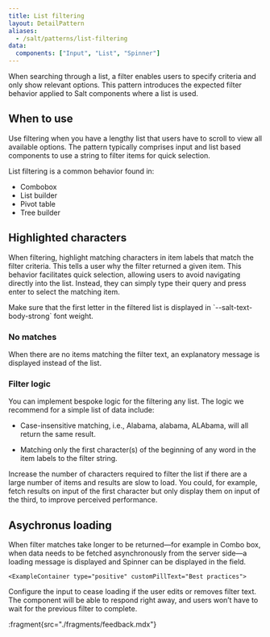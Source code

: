 ```yaml
---
title: List filtering
layout: DetailPattern
aliases:
  - /salt/patterns/list-filtering
data:
  components: ["Input", "List", "Spinner"]
---
```


When searching through a list, a filter enables users to specify criteria and only show relevant options. This pattern introduces the expected filter behavior applied to Salt components where a list is used.

  <Diagram
    src="/img/patterns/list-filtering/image.png"
    alt="A list filter."
    contentPosition="top"
    border
  />

## When to use

Use filtering when you have a lengthy list that users have to scroll to view all available options. The pattern typically comprises input and list based components to use a string to filter items for quick selection.

List filtering is a common behavior found in:
* Combobox
* List builder
* Pivot table
* Tree builder

## Highlighted characters

When filtering, highlight matching characters in item labels that match the filter criteria. This tells a user why the filter returned a given item. This behavior facilitates quick selection, allowing users to avoid navigating directly into the list. Instead, they can simply type their query and press enter to select the matching item.

  <Diagram
    src="/img/patterns/list-filtering/highlighted-characters.png"
    alt="An example of filtering a list in a combo box."
    contentPosition="top"
    border
  />

<ExampleContainer type="positive" customPillText="Best practices">
Make sure that the first letter in the filtered list is displayed in `--salt-text-body-strong` font weight.
</ExampleContainer>

### No matches

When there are no items matching the filter text, an explanatory message is displayed instead of the list.

  <Diagram
    src="/img/patterns/list-filtering/no-matches.png"
    alt="An example of no matches in the list."
    contentPosition="top"
    border
  />

### Filter logic 

You can implement bespoke logic for the filtering any list. The logic we recommend for a simple list of data include:

* Case-insensitive matching, i.e., Alabama, alabama, ALAbama, will all return the same result.
* Matching only the first character(s) of the beginning of any word in the item labels to the filter string.

  <Diagram
    src="/img/patterns/list-filtering/filter-logic.png"
    alt="An example of filter logic."
    contentPosition="top"
    border
  />

  <ExampleContainer type="positive" customPillText="Best practices">
Increase the number of characters required to filter the list if there are a large number of items and results are slow to load. You could, for example, fetch results on input of the first character but only display them on input of the third, to improve perceived performance.
</ExampleContainer>

## Asychronus loading

When filter matches take longer to be returned—for example in Combo box, when data needs to be fetched asynchronously from the server side—a loading message is displayed and Spinner can be displayed in the field.

  <Diagram
    src="/img/patterns/list-filtering/filter-logic.png"
    alt="An example of asychronus loading."
    contentPosition="top"
    border
  />

    <ExampleContainer type="positive" customPillText="Best practices">
Configure the input to cease loading if the user edits or removes filter text. The component will be able to respond right away, and users won’t have to wait for the previous filter to complete.
</ExampleContainer>

:fragment{src="./fragments/feedback.mdx"}
